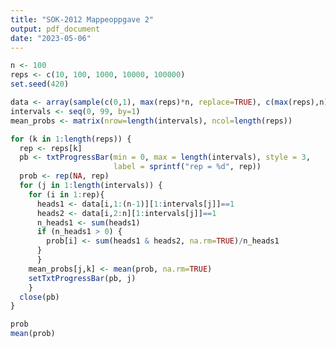 ```yaml
---
title: "SOK-2012 Mappeoppgave 2"
output: pdf_document
date: "2023-05-06"
---
```


```r
n <- 100
reps <- c(10, 100, 1000, 10000, 100000)
set.seed(420)

data <- array(sample(c(0,1), max(reps)*n, replace=TRUE), c(max(reps),n))
intervals <- seq(0, 99, by=1)
mean_probs <- matrix(nrow=length(intervals), ncol=length(reps))

for (k in 1:length(reps)) {
  rep <- reps[k]
  pb <- txtProgressBar(min = 0, max = length(intervals), style = 3,
                       label = sprintf("rep = %d", rep))
  prob <- rep(NA, rep)
  for (j in 1:length(intervals)) {
    for (i in 1:rep){
      heads1 <- data[i,1:(n-1)][1:intervals[j]]==1
      heads2 <- data[i,2:n][1:intervals[j]]==1
      n_heads1 <- sum(heads1)
      if (n_heads1 > 0) {
        prob[i] <- sum(heads1 & heads2, na.rm=TRUE)/n_heads1
      }
      }
    mean_probs[j,k] <- mean(prob, na.rm=TRUE)
    setTxtProgressBar(pb, j)
    }
  close(pb)
}

prob
mean(prob)
```
